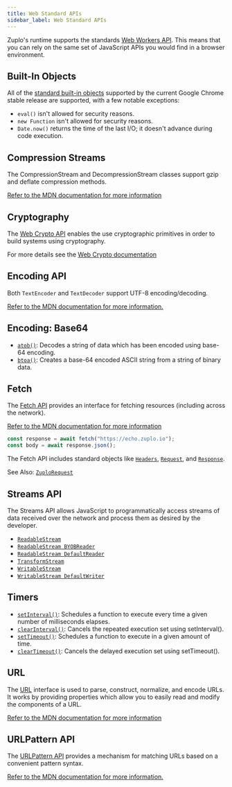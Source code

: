 ```yaml
---
title: Web Standard APIs
sidebar_label: Web Standard APIs
---
```


Zuplo's runtime supports the standards
[Web Workers API](https://developer.mozilla.org/en-US/docs/Web/API/Web_Workers_API).
This means that you can rely on the same set of JavaScript APIs you would find
in a browser environment.

## Built-In Objects

All of the
[standard built-in objects](https://developer.mozilla.org/en-US/docs/Web/JavaScript/Reference)
supported by the current Google Chrome stable release are supported, with a few
notable exceptions:

- `eval()` isn't allowed for security reasons.
- `new Function` isn't allowed for security reasons.
- `Date.now()` returns the time of the last I/O; it doesn't advance during code
  execution.

## ​​Compression Streams

The CompressionStream and DecompressionStream classes support gzip and deflate
compression methods.

[Refer to the MDN documentation for more information](https://developer.mozilla.org/en-US/docs/Web/API/Compression_Streams_API)

## Cryptography

The
[Web Crypto API](https://developer.mozilla.org/en-US/docs/Web/API/Web_Crypto_API)
enables the use cryptographic primitives in order to build systems using
cryptography.

For more details see the [Web Crypto documentation](./web-crypto-apis.mdx)

## Encoding API

Both `TextEncoder` and `TextDecoder` support UTF-8 encoding/decoding.

[Refer to the MDN documentation for more information.](https://developer.mozilla.org/en-US/docs/Web/API/Encoding_API)

## Encoding: Base64

- [`atob()`](https://developer.mozilla.org/en-US/docs/web/api/atob): Decodes a
  string of data which has been encoded using base-64 encoding.
- [`btoa()`](https://developer.mozilla.org/en-US/docs/web/api/btoa): Creates a
  base-64 encoded ASCII string from a string of binary data.

## Fetch

The [Fetch API](https://developer.mozilla.org/en-US/docs/Web/API/Fetch_API)
provides an interface for fetching resources (including across the network).

[Refer to the MDN documentation for more information](https://developer.mozilla.org/en-US/docs/Web/API/Fetch_API)

```ts
const response = await fetch("https://echo.zuplo.io");
const body = await response.json();
```

The Fetch API includes standard objects like
[`Headers`](https://developer.mozilla.org/en-US/docs/Web/API/Headers),
[`Request`](https://developer.mozilla.org/en-US/docs/Web/API/Request), and
[`Response`](https://developer.mozilla.org/en-US/docs/Web/API/Response).

See Also: [`ZuploRequest`](./zuplo-request.mdx)

## Streams API

The Streams API allows JavaScript to programmatically access streams of data
received over the network and process them as desired by the developer.

- [`ReadableStream`](https://developer.mozilla.org/en-US/docs/Web/API/ReadableStream)
- [`ReadableStream BYOBReader`](https://developer.mozilla.org/en-US/docs/Web/API/ReadableStreamBYOBReader)
- [`ReadableStream DefaultReader`](https://developer.mozilla.org/en-US/docs/Web/API/ReadableStreamDefaultReader)
- [`TransformStream`](https://developer.mozilla.org/en-US/docs/Web/API/TransformStream)
- [`WritableStream`](https://developer.mozilla.org/en-US/docs/Web/API/WritableStream)
- [`WritableStream DefaultWriter`](https://developer.mozilla.org/en-US/docs/Web/API/WritableStreamDefaultWriter)

## ​​Timers

- [`setInterval()`](https://developer.mozilla.org/en-US/docs/web/api/setinterval):
  Schedules a function to execute every time a given number of milliseconds
  elapses.
- [`clearInterval()`](https://developer.mozilla.org/en-US/docs/web/api/clearinterval):
  Cancels the repeated execution set using setInterval().
- [`setTimeout()`](https://developer.mozilla.org/en-US/docs/web/api/settimeout):
  Schedules a function to execute in a given amount of time.
- [`clearTimeout()`](https://developer.mozilla.org/en-US/docs/web/api/cleartimeout):
  Cancels the delayed execution set using setTimeout().

## URL

The [URL](https://developer.mozilla.org/en-US/docs/Web/API/URL) interface is
used to parse, construct, normalize, and encode URLs. It works by providing
properties which allow you to easily read and modify the components of a URL.

[Refer to the MDN documentation for more information](https://developer.mozilla.org/en-US/docs/Web/API/URL)

## URLPattern API

The
[URLPattern API](https://developer.mozilla.org/en-US/docs/Web/API/URLPattern)
provides a mechanism for matching URLs based on a convenient pattern syntax.

[Refer to the MDN documentation for more information.](https://developer.mozilla.org/en-US/docs/Web/API/URLPattern)
